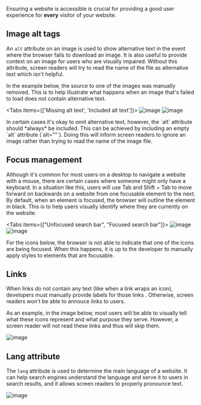 
Ensuring a website is accessible is crucial for providing a good user experience for **every** visitor of your website.

## Image alt tags

An `alt` attribute on an image is used to show alternative text in the event where the browser fails
to download an image.
It is also useful to provide context on an image for users who are visually impaired. Without this attribute, screen
readers will try to read the name of the file as alternative text which isn't helpful.

In the example below, the source to one of the images was manually removed. This is to help illustrate what happens when an image that's failed to load does not contain alternative text.

<Tabs items={['Missing alt text', 'Included alt text']}>
    <Tab>
    ![image](https://res.cloudinary.com/bluepnwage/image/upload/v1674335960/sxm-com/alt-image_tubjo6.png)
    </Tab>
    <Tab>
    ![image](https://res.cloudinary.com/bluepnwage/image/upload/v1674335961/sxm-com/alt-image-text_hp47af.png)
    </Tab>

</Tabs>

<Callout type="info">
  In certain cases it's okay to omit alternative text, however, the `alt` attribute should *always* be
  included. This can be achieved by including an empty `alt` attribute (`alt=""`). Doing this will inform
  screen readers to ignore an image rather than trying to read the name of the image file.
</Callout>

## Focus management

Although it's common for most users on a desktop to navigate a website with a mouse,
there are certain cases where someone might only have a keyboard. In a situation like this,
users will use <Hotkey>Tab</Hotkey> and <Hotkey>Shift</Hotkey> + <Hotkey>Tab</Hotkey> to move forward
on backwards on a website from one focusable element to the next. By default, when an element is focused,
the browser will outline the element in black. This is to help users visually identify where they are currently on the website.

<Tabs items={["Unfocused search bar", "Focused search bar"]}>
  <Tab>
    ![image](https://res.cloudinary.com/bluepnwage/image/upload/v1674326191/sxm-com/non-focused-input_ldwr1z.png)
  </Tab>
  <Tab>
    ![image](https://res.cloudinary.com/bluepnwage/image/upload/v1674326190/sxm-com/focused-input_yhkloi.png)
  </Tab>
</Tabs>

For the icons below, the browser is not able to indicate that one of the icons are being focused.
When this happens, it is up to the developer to manually apply styles to elements that are focusable.

## Links

When links do not contain any text (like when a link wraps an icon), developers must manually
provide labels for those links . Otherwise, screen readers won't be able to annouce links to users.

As an example, in the image below, most users will be able to visually tell what these icons represent and what purpose they serve.
However, a screen reader will not read these links and thus will skip them.

![image](https://res.cloudinary.com/bluepnwage/image/upload/v1674335733/sxm-com/links-screenshot_c9qij7.png)

## Lang attribute

The `lang` attribute is used to determine the main language of a website. It can help search engines
understand the language and serve it to users in search results, and it allows screen readers
to properly pronounce text.

![image](https://res.cloudinary.com/bluepnwage/image/upload/v1674319072/sxm-com/pagespeed.web.dev_report_url_http2F2F_form_factor_desktop_exgux7.png)
